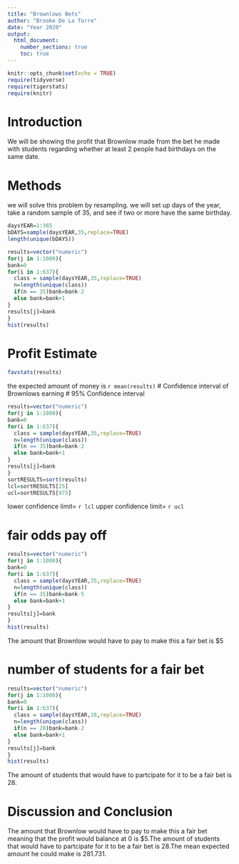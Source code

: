 ```yaml
---
title: "Brownlows Bets"
author: "Brooke De La Torre"
date: "Year 2020"
output: 
  html_document:
    number_sections: true
    toc: true
---
```


```r
knitr::opts_chunk$set(echo = TRUE)
require(tidyverse)
require(tigerstats)
require(knitr)
```


<!-- We recommend you use git branches -- create a separate branch for each major section i.e. Introduction, Methods, Results, Inferential Results, and Discussion and Conclusions - leave the YAML block untouched until the final merge where you put in your own name !-->

# Introduction

<!--In this section you explain what you are trying to show.  Where did the data come from?  What is the research or other question you are trying to answer?!-->

We will be showing the profit that Brownlow made from the bet he made with students regarding whether at least 2 people had birthdays on the same date.

# Methods  


<!--Decide on your methods:  In this section explain the approach you will take to attack the issue --- how will you decide on a likely estimate of professor Brownlow's earnings or losses after 637 bets. Also explain how you construct a 95% confidence interval about your estimate of his winnings !-->

we will solve this problem by resampling. we will set up days of the year, take a random sample of 35, and see if two or more have the same birthday. 

```r
daysYEAR=1:365
bDAYS=sample(daysYEAR,35,replace=TRUE)
length(unique(bDAYS))
```
```r
results=vector("numeric")
for(j in 1:1000){
bank=0
for(i in 1:637){
  class = sample(daysYEAR,35,replace=TRUE)
  n=length(unique(class))
  if(n == 35)bank=bank-2
  else bank=bank+1
}
results[j]=bank
}
hist(results)
```


# Profit Estimate

```r
favstats(results)
```
the expected amount of money is `r mean(results)`
# Confidence interval of Brownlows earning
# 95% Confidence interval
```r
results=vector("numeric")
for(j in 1:1000){
bank=0
for(i in 1:637){
  class = sample(daysYEAR,35,replace=TRUE)
  n=length(unique(class))
  if(n == 35)bank=bank-2
  else bank=bank+1
}
results[j]=bank
}
sortRESULTS=sort(results)
lcl=sortRESULTS[25]
ucl=sortRESULTS[975]
```

lower confidence limit= `r lcl`
upper confidence limit= `r ucl`


# fair odds pay off

```r
results=vector("numeric")
for(j in 1:1000){
bank=0
for(i in 1:637){
  class = sample(daysYEAR,35,replace=TRUE)
  n=length(unique(class))
  if(n == 35)bank=bank-5
  else bank=bank+1
}
results[j]=bank
}
hist(results)
```
The amount that Brownlow would have to pay to make this a fair bet is $5

# number of students for a fair bet
  
```r
results=vector("numeric")
for(j in 1:1000){
bank=0
for(i in 1:637){
  class = sample(daysYEAR,28,replace=TRUE)
  n=length(unique(class))
  if(n == 28)bank=bank-2
  else bank=bank+1
}
results[j]=bank
}
hist(results)
```
The amount of students that would have to partcipate for it to be a fair bet is 28.

<!--Explain and display the results of your method of coming up with the estimate of professor Brownlows betting profits!-->

  
<!--Explain and display your method of coming up with a 95% confidence interval of  professor Brownlows winnings (or losings)-->


# Discussion and Conclusion

<!--Discussion and conclusion here.  If professor Brownlow is consistantly making or losing money how could he change his payout so that his profits center on zero?  Also discuss what size his class should be in order to have his current scheme balance at zero profit.!-->

The amount that Brownlow would have to pay to make this a fair bet meaning that the profit would balance at 0 is $5.The amount of students that would have to partcipate for it to be a fair bet is 28.The mean expected amount he could make is  281.731. 

